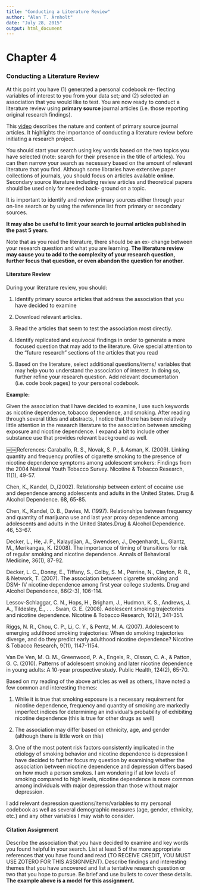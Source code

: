 ```yaml
---
title: "Conducting a Literature Review"
author: "Alan T. Arnholt"
date: "July 28, 2015"
output: html_document
---
```


# Chapter 4
### Conducting a Literature Review

At this point you have (1) generated a personal codebook re- flecting variables of interest to you from your data set; and (2) selected an association that you would like to test. You are now ready to conduct a literature review using **primary source** journal articles (i.e. those reporting original research findings).

This [video](https://www.youtube.com/watch?v=botamMwxseY&feature=youtu.be) describes the nature and content of primary source journal articles. It highlights the importance of conducting a literature review before initiating a research project.

You should start your search using key words based on the two topics you have selected (note: search for their presence in the title of articles). You can then narrow your search as necessary based on the amount of relevant literature that you find. Although some libraries have extensive paper collections of journals, you should focus on articles available **online**. Secondary source literature including review articles and theoretical papers should be used only for needed back- ground on a topic.

It is important to identify and review primary sources either through your on-line search or by using the reference list from primary or secondary sources.

**It may also be useful to limit your search to journal articles published in the past 5 years.**

Note that as you read the literature, there should be an ex- change between your research question and what you are learning. **The literature review may cause you to add to the complexity of your research question, further focus that question, or even abandon the question for another.**

#### Literature Review
During your literature review, you should:

1. Identify primary source articles that address the association that you have decided to examine

2. Download relevant articles.

3. Read the articles that seem to test the association most directly.

4. Identify replicated and equivocal findings in order to generate a more focused question that may add to the literature. Give special attention to the “future research” sections of the articles that you read

5. Based on the literature, select additional questions/items/ variables that may help you to understand the association of interest. In doing so, further refine your research question. Add relevant documentation (i.e. code book pages) to your personal codebook.

**Example:**

Given the association that I have decided to examine, I use such keywords as nicotine dependence, tobacco dependence, and smoking. After reading through several titles and abstracts, I notice that there has been relatively little attention in the research literature to the association between smoking exposure and nicotine dependence. I expand a bit to include other substance use that provides relevant background as well.

￼￼References:
Caraballo, R. S., Novak, S. P., & Asman, K. (2009). Linking quantity and frequency profiles of cigarette smoking to the presence of nicotine dependence symptoms among adolescent smokers: Findings from the 2004 National Youth Tobacco Survey. Nicotine & Tobacco Research, 11(1), 49-57.

Chen, K., Kandel, D.,(2002). Relationship between extent of cocaine use and dependence among adolescents and adults in the United States. Drug & Alcohol Dependence. 68, 65-85.

Chen, K., Kandel, D. B., Davies, M. (1997). Relationships between frequency and quantity of marijuana use and last year proxy dependence among adolescents and adults in the United States.Drug & Alcohol Dependence. 46, 53-67.

Decker, L., He, J. P., Kalaydjian, A., Swendsen, J., Degenhardt, L., Glantz, M., Merikangas, K. (2008). The importance of timing of transitions for risk of regular smoking and nicotine dependence. Annals of Behavioral Medicine, 36(1), 87-92.

Decker, L. C., Donny, E., Tiffany, S., Colby, S. M., Perrine, N., Clayton, R. R., & Network, T. (2007). The association between cigarette smoking and DSM- IV nicotine dependence among first year college students. Drug and Alcohol Dependence, 86(2-3), 106-114.

Lessov-Schlaggar, C. N., Hops, H., Brigham, J., Hudmon, K. S., Andrews, J. A., Tildesley, E., . . . Swan, G. E. (2008). Adolescent smoking trajectories and nicotine dependence. Nicotine & Tobacco Research, 10(2), 341-351.

Riggs, N. R., Chou, C. P., Li, C. Y., & Pentz, M. A. (2007). Adolescent to emerging adulthood smoking trajectories: When do smoking trajectories diverge, and do they predict early adulthood nicotine dependence? Nicotine & Tobacco Research, 9(11), 1147-1154.

Van De Ven, M. O. M., Greenwood, P. A., Engels, R., Olsson, C. A., & Patton, G. C. (2010). Patterns of adolescent smoking and later nicotine dependence in young adults: A 10-year prospective study. Public Health, 124(2), 65-70.

Based on my reading of the above articles as well as others, I have noted a few common and interesting themes:

1. While it is true that smoking exposure is a necessary requirement for nicotine dependence, frequency and quantity of smoking are markedly imperfect indices for determining an individual’s probability of exhibiting nicotine dependence (this is true for other drugs as well)

2. The association may differ based on ethnicity, age, and gender (although there is little work on this)

3. One of the most potent risk factors consistently implicated in the etiology of smoking behavior and nicotine dependence is depression I have decided to further focus my question by examining whether the association between nicotine dependence and depression differs based on how much a person smokes. I am wondering if at low levels of smoking compared to high levels, nicotine dependence is more common among individuals with major depression than those without major depression.

I add relevant depression questions/items/variables to my personal codebook as well as several demographic measures (age, gender, ethnicity, etc.) and any other variables I may wish to consider.

#### Citation Assignment
Describe the association that you have decided to examine and key words you found helpful in your search. List at least 5 of the more appropriate references that you have found and read (TO RECEIVE CREDIT, YOU MUST USE ZOTERO FOR THIS ASSIGNMENT). Describe findings and interesting themes that you have uncovered and list a tentative research question or two that you hope to pursue. Be brief and use bullets to cover these details. **The example above is a model for this assignment.**